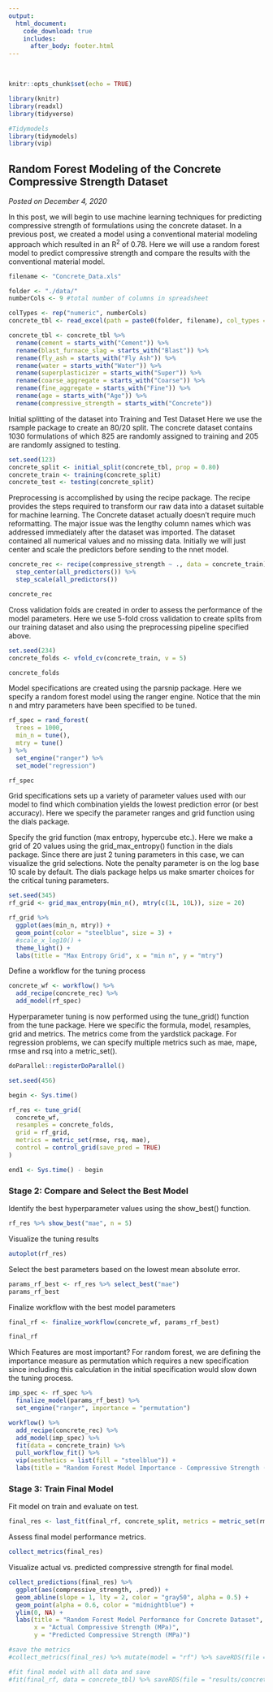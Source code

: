 ```yaml
---
output: 
  html_document:
    code_download: true
    includes:
      after_body: footer.html
---
```

<br>
```r
knitr::opts_chunk$set(echo = TRUE)
```

```r
library(knitr)
library(readxl)
library(tidyverse)

#Tidymodels
library(tidymodels)
library(vip)
```

## **Random Forest Modeling of the Concrete Compressive Strength Dataset**
*Posted on December 4, 2020*

In this post, we will begin to use machine learning techniques for predicting compressive strength of formulations using the concrete dataset.  In a previous post, we created a model using a conventional material modeling approach which resulted in an R^2^ of 0.78.  Here we will use a random forest model to predict compressive strength and compare the results with the conventional material model.

```r
filename <- "Concrete_Data.xls"

folder <- "./data/"
numberCols <- 9 #total number of columns in spreadsheet

colTypes <- rep("numeric", numberCols)
concrete_tbl <- read_excel(path = paste0(folder, filename), col_types = colTypes)

concrete_tbl <- concrete_tbl %>%
  rename(cement = starts_with("Cement")) %>%
  rename(blast_furnace_slag = starts_with("Blast")) %>%
  rename(fly_ash = starts_with("Fly Ash")) %>%
  rename(water = starts_with("Water")) %>%
  rename(superplasticizer = starts_with("Super")) %>%
  rename(coarse_aggregate = starts_with("Coarse")) %>%
  rename(fine_aggregate = starts_with("Fine")) %>%
  rename(age = starts_with("Age")) %>%
  rename(compressive_strength = starts_with("Concrete"))
```

Initial splitting of the dataset into Training and Test Dataset  Here we use the rsample package to create an 80/20 split.  The concrete dataset contains 1030 formulations of which 825 are randomly assigned to training and 205 are randomly assigned to testing.
```r
set.seed(123)
concrete_split <- initial_split(concrete_tbl, prop = 0.80)
concrete_train <- training(concrete_split)
concrete_test <- testing(concrete_split)
```

Preprocessing is accomplished by using the recipe package.  The recipe provides the steps required to transform our raw data into a dataset suitable for machine learning.  The Concrete dataset actually doesn't require much reformatting.  The major issue was the lengthy column names which was addressed immediately after the dataset was imported.  The dataset contained all numerical values and no missing data.  Initially we will just center and scale the predictors before sending to the nnet model.
```r
concrete_rec <- recipe(compressive_strength ~ ., data = concrete_train) %>%
  step_center(all_predictors()) %>%
  step_scale(all_predictors())

concrete_rec
```

Cross validation folds are created in order to assess the performance of the model parameters.  Here we use 5-fold cross validation to create splits from our training dataset and also using the preprocessing pipeline specified above.
```r
set.seed(234)
concrete_folds <- vfold_cv(concrete_train, v = 5)

concrete_folds
```

Model specifications are created using the parsnip package.  Here we specify a random forest model using the ranger engine.  Notice that the min n and mtry parameters have been specified to be tuned.  

```r
rf_spec = rand_forest(
  trees = 1000,
  min_n = tune(),
  mtry = tune()
) %>%
  set_engine("ranger") %>%
  set_mode("regression")

rf_spec
```

Grid specifications sets up a variety of parameter values used with our model to find which combination yields the lowest prediction error (or best accuracy).  Here we specify the parameter ranges and grid function using the dials package.

Specify the grid function (max entropy, hypercube etc.).  Here we make a grid of 20 values using the grid_max_entropy() function in the dials package.  Since there are just 2 tuning parameters in this case, we can visualize the grid selections.  Note the penalty parameter is on the log base 10 scale by default.  The dials package helps us make smarter choices for the critical tuning parameters.
```r
set.seed(345)
rf_grid <- grid_max_entropy(min_n(), mtry(c(1L, 10L)), size = 20)

rf_grid %>%
  ggplot(aes(min_n, mtry)) +
  geom_point(color = "steelblue", size = 3) +
  #scale_x_log10() +
  theme_light() +
  labs(title = "Max Entropy Grid", x = "min n", y = "mtry")
```

Define a workflow for the tuning process
```r
concrete_wf <- workflow() %>%
  add_recipe(concrete_rec) %>%
  add_model(rf_spec)
```

Hyperparameter tuning is now performed using the tune_grid() function from the tune package.  Here we specific the formula, model, resamples, grid and metrics.  The metrics come from the yardstick package. For regression problems, we can specify multiple metrics such as mae, mape, rmse and rsq into a metric_set().
```r
doParallel::registerDoParallel()

set.seed(456)

begin <- Sys.time()

rf_res <- tune_grid(
  concrete_wf,
  resamples = concrete_folds,
  grid = rf_grid,
  metrics = metric_set(rmse, rsq, mae),
  control = control_grid(save_pred = TRUE)
)

end1 <- Sys.time() - begin
```

### Stage 2: Compare and Select the Best Model

Identify the best hyperparameter values using the show_best() function.
```r
rf_res %>% show_best("mae", n = 5)
```
Visualize the tuning results  
```r
autoplot(rf_res)
```

Select the best parameters based on the lowest mean absolute error.
```r
params_rf_best <- rf_res %>% select_best("mae")
params_rf_best
```

Finalize workflow with the best model parameters
```r
final_rf <- finalize_workflow(concrete_wf, params_rf_best)

final_rf
```

Which Features are most important?  For random forest, we are defining the importance measure as permutation which requires a new specification since including this calculation in the initial specification would slow down the tuning process.
```r
imp_spec <- rf_spec %>%
  finalize_model(params_rf_best) %>%
  set_engine("ranger", importance = "permutation")

workflow() %>%
  add_recipe(concrete_rec) %>%
  add_model(imp_spec) %>%
  fit(data = concrete_train) %>%
  pull_workflow_fit() %>%
  vip(aesthetics = list(fill = "steelblue")) +
  labs(title = "Random Forest Model Importance - Compressive Strength (MPa) Prediction")
```

### Stage 3: Train Final Model

Fit model on train and evaluate on test.
```r
final_res <- last_fit(final_rf, concrete_split, metrics = metric_set(rmse, rsq, mae))
```

Assess final model performance metrics.
```r
collect_metrics(final_res)
```

Visualize actual vs. predicted compressive strength for final model.  
```r
collect_predictions(final_res) %>%
  ggplot(aes(compressive_strength, .pred)) +
  geom_abline(slope = 1, lty = 2, color = "gray50", alpha = 0.5) +
  geom_point(alpha = 0.6, color = "midnightblue") +
  ylim(0, NA) +
  labs(title = "Random Forest Model Performance for Concrete Dataset", 
       x = "Actual Compressive Strength (MPa)", 
       y = "Predicted Compressive Strength (MPa)")
```
```r
#save the metrics
#collect_metrics(final_res) %>% mutate(model = "rf") %>% saveRDS(file = "results/concrete_rf_metrics.rds")

#fit final model with all data and save
#fit(final_rf, data = concrete_tbl) %>% saveRDS(file = "results/concrete_rf_model.rds")
```

